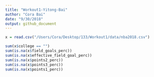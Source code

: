 ```yaml
---
title: "Workout1-Yitong-Bai"
author: "Cora Bai"
date: "9/30/2018"
output: github_document
---
```

```r
x = read.csv("/Users/Cora/Desktop/133/Workout1/data/nba2018.csv")

sum(x$college == "")
sum(is.na(x$field_goals_perc))
sum(is.na(x$effective_field_goal_perc))
sum(is.na(x$points2_perc))
sum(is.na(x$points3_perc))
sum(is.na(x$points1_perc))

```